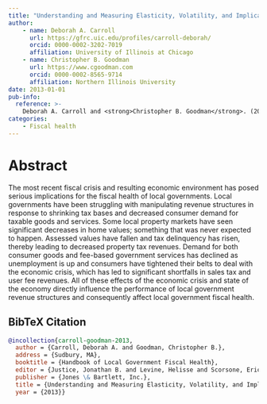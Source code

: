 ```yaml
---
title: "Understanding and Measuring Elasticity, Volatility, and Implications for Local Government Fiscal Health"
author:
    - name: Deborah A. Carroll
      url: https://gfrc.uic.edu/profiles/carroll-deborah/
      orcid: 0000-0002-3202-7019
      affiliation: University of Illinois at Chicago
    - name: Christopher B. Goodman
      url: https://www.cgoodman.com
      orcid: 0000-0002-8565-9714
      affiliation: Northern Illinois University
date: 2013-01-01
pub-info:
  reference: >-
    Deborah A. Carroll and <strong>Christopher B. Goodman</strong>. (2012). "Understanding and Measuring Elasticity, Volatility, and Implications for Local Government Fiscal Health." In <em>Handbook of Local Government Fiscal Health</em>, edited by Jonathan B. Justice, Helisse Levine, and Eric Scorsone. Sudbury, MA: Jones and Bartlett, Inc. 
categories:
    - Fiscal health
---
```


# Abstract
The most recent fiscal crisis and resulting economic environment has posed serious implications for the fiscal health of local governments. Local governments have been struggling with manipulating revenue structures in response to shrinking tax bases and decreased consumer demand for taxable goods and services. Some local property markets have seen significant decreases in home values; something that was never expected to happen. Assessed values have fallen and tax delinquency has risen, thereby leading to decreased property tax revenues. Demand for both consumer goods and fee-based government services has declined as unemployment is up and consumers have tightened their belts to deal with the economic crisis, which has led to significant shortfalls in sales tax and user fee revenues. All of these effects of the economic crisis and state of the economy directly influence the performance of local government revenue structures and consequently affect local government fiscal health.

## BibTeX Citation
```bib
@incollection{carroll-goodman-2013,
  author = {Carroll, Deborah A. and Goodman, Christopher B.},
  address = {Sudbury, MA},
  booktitle = {Handbook of Local Government Fiscal Health},
  editor = {Justice, Jonathan B. and Levine, Helisse and Scorsone, Eric},
  publisher = {Jones \& Bartlett, Inc.},
  title = {Understanding and Measuring Elasticity, Volatility, and Implications for Local Government Fiscal Health},
  year = {2013}}
```